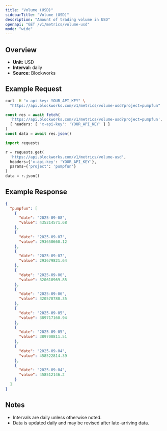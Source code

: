 ```yaml
---
title: "Volume (USD)"
sidebarTitle: "Volume (USD)"
description: "Amount of trading volume in USD"
openapi: "GET /v1/metrics/volume-usd"
mode: "wide"
---
```


## Overview

- **Unit:** USD
- **Interval:** daily
- **Source:** Blockworks

## Example Request

<CodeGroup>

```bash cURL
curl -H "x-api-key: YOUR_API_KEY" \
  "https://api.blockworks.com/v1/metrics/volume-usd?project=pumpfun"
```

```typescript TypeScript
const res = await fetch(
  'https://api.blockworks.com/v1/metrics/volume-usd?project=pumpfun',
  { headers: { 'x-api-key': 'YOUR_API_KEY' } }
)
const data = await res.json()
```

```python Python
import requests

r = requests.get(
  'https://api.blockworks.com/v1/metrics/volume-usd',
  headers={'x-api-key': 'YOUR_API_KEY'},
  params={'project': 'pumpfun'}
)
data = r.json()
```

</CodeGroup>

## Example Response

```json
{
  "pumpfun": [
    {
      "date": "2025-09-08",
      "value": 435214571.68
    },
    {
      "date": "2025-09-07",
      "value": 293650660.12
    },
    {
      "date": "2025-09-07",
      "value": 293679821.64
    },
    {
      "date": "2025-09-06",
      "value": 320610969.85
    },
    {
      "date": "2025-09-06",
      "value": 320578780.35
    },
    {
      "date": "2025-09-05",
      "value": 389717160.94
    },
    {
      "date": "2025-09-05",
      "value": 389700811.51
    },
    {
      "date": "2025-09-04",
      "value": 458522814.39
    },
    {
      "date": "2025-09-04",
      "value": 458512146.2
    }
  ]
}
```

## Notes
- Intervals are daily unless otherwise noted.
- Data is updated daily and may be revised after late-arriving data.
